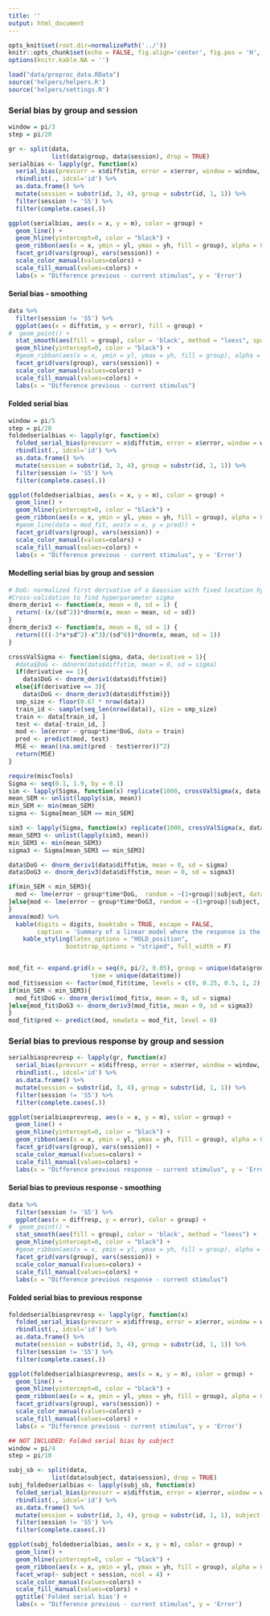 ```yaml
---
title: ''
output: html_document
---
```


```r
opts_knit$set(root.dir=normalizePath('../'))
knitr::opts_chunk$set(echo = FALSE, fig.align='center', fig.pos = 'H', message = FALSE, warning = FALSE)
options(knitr.kable.NA = '')
```

```r
load("data/preproc_data.RData")
source('helpers/helpers.R')
source('helpers/settings.R')
```

### Serial bias by group and session
```r
window = pi/3
step = pi/20

gr <- split(data, 
            list(data$group, data$session), drop = TRUE)
serialbias <- lapply(gr, function(x) 
  serial_bias(prevcurr = x$diffstim, error = x$error, window = window, step = step)) %>%
  rbindlist(., idcol='id') %>%
  as.data.frame() %>%
  mutate(session = substr(id, 3, 4), group = substr(id, 1, 1)) %>%
  filter(session != 'S5') %>%
  filter(complete.cases(.))

ggplot(serialbias, aes(x = x, y = m), color = group) +
  geom_line() +
  geom_hline(yintercept=0, color = "black") +
  geom_ribbon(aes(x = x, ymin = yl, ymax = yh, fill = group), alpha = 0.4) +
  facet_grid(vars(group), vars(session)) +
  scale_color_manual(values=colors) +
  scale_fill_manual(values=colors) +
  labs(x = "Difference previous - current stimulus", y = 'Error') 
```


#### Serial bias - smoothing
```r
data %>%
  filter(session != 'S5') %>%
  ggplot(aes(x = diffstim, y = error), fill = group) +
#  geom_point() +
  stat_smooth(aes(fill = group), color = 'black', method = "loess", span = window) +
  geom_hline(yintercept=0, color = "black") +
  #geom_ribbon(aes(x = x, ymin = yl, ymax = yh, fill = group), alpha = 0.4) +
  facet_grid(vars(group), vars(session)) +
  scale_color_manual(values=colors) +
  scale_fill_manual(values=colors) + 
  labs(x = "Difference previous - current stimulus") 
```

#### Folded serial bias
```r
window = pi/5
step = pi/20
foldedserialbias <- lapply(gr, function(x) 
  folded_serial_bias(prevcurr = x$diffstim, error = x$error, window = window, step = step)) %>%
  rbindlist(., idcol='id') %>%
  as.data.frame() %>%
  mutate(session = substr(id, 3, 4), group = substr(id, 1, 1)) %>%
  filter(session != 'S5') %>%
  filter(complete.cases(.))

ggplot(foldedserialbias, aes(x = x, y = m), color = group) +
  geom_line() +
  geom_hline(yintercept=0, color = "black") +
  geom_ribbon(aes(x = x, ymin = yl, ymax = yh, fill = group), alpha = 0.4) +
  #geom_line(data = mod_fit, aes(x = x, y = pred)) +
  facet_grid(vars(group), vars(session)) +
  scale_color_manual(values=colors) +
  scale_fill_manual(values=colors) +
  labs(x = "Difference previous - current stimulus", y = 'Error') 
```

#### Modelling serial bias by group and session
```r
# DoG: normalized first derivative of a Gaussian with fixed location hyperparameter mu=0
#Cross-validation to find hyperparameter sigma
dnorm_deriv1 <- function(x, mean = 0, sd = 1) {
  return(-(x/(sd^2))*dnorm(x, mean = mean, sd = sd))
} 
dnorm_deriv3 <- function(x, mean = 0, sd = 1) {
  return((((-3*x*sd^2)-x^3)/(sd^6))*dnorm(x, mean, sd = 1))
} 

crossValSigma <- function(sigma, data, derivative = 1){
  #data$DoG <- ddnorm(data$diffstim, mean = 0, sd = sigma)
  if(derivative == 1){
    data$DoG <- dnorm_deriv1(data$diffstim)}
  else{if(derivative == 3){
    data$DoG <- dnorm_deriv3(data$diffstim)}}
  smp_size <- floor(0.67 * nrow(data))
  train_id <- sample(seq_len(nrow(data)), size = smp_size)
  train <- data[train_id, ]
  test <- data[-train_id, ]
  mod <- lm(error ~ group*time*DoG, data = train)
  pred <- predict(mod, test)
  MSE <- mean((na.omit(pred - test$error))^2)
  return(MSE)
}

require(miscTools)
Sigma <- seq(0.1, 1.9, by = 0.1)
sim <- lapply(Sigma, function(x) replicate(1000, crossValSigma(x, data, derivative = 1))) 
mean_SEM <- unlist(lapply(sim, mean))
min_SEM <- min(mean_SEM)
sigma <- Sigma[mean_SEM == min_SEM]

sim3 <- lapply(Sigma, function(x) replicate(1000, crossValSigma(x, data, derivative = 3))) 
mean_SEM3 <- unlist(lapply(sim3, mean))
min_SEM3 <- min(mean_SEM3)
sigma3 <- Sigma[mean_SEM3 == min_SEM3]

data$DoG <- dnorm_deriv1(data$diffstim, mean = 0, sd = sigma)
data$DoG3 <- dnorm_deriv3(data$diffstim, mean = 0, sd = sigma3)

if(min_SEM < min_SEM3){
  mod <- lme(error ~ group*time*DoG,  random = ~(1+group)|subject, data = data, na.action = na.omit)
}else{mod <- lme(error ~ group*time*DoG3, random = ~(1+group)|subject, data = data, na.action = na.omit)
}
anova(mod) %>%
  kable(digits = digits, booktabs = TRUE, escape = FALSE,
        caption = 'Summary of a linear model where the response is the error and regressors are group, time, a derivative of gaussian and its interaction.') %>%
    kable_styling(latex_options = "HOLD_position", 
                bootstrap_options = "striped", full_width = F)


mod_fit <- expand.grid(x = seq(0, pi/2, 0.05), group = unique(data$group), 
                       time = unique(data$time))
mod_fit$session <- factor(mod_fit$time, levels = c(0, 0.25, 0.5, 1, 2), labels = c('S1', 'S2', 'S3', 'S4', 'S5'))
if(min_SEM < min_SEM3){
  mod_fit$DoG <- dnorm_deriv1(mod_fit$x, mean = 0, sd = sigma)
}else{mod_fit$DoG3 <- dnorm_deriv3(mod_fit$x, mean = 0, sd = sigma3)
}
mod_fit$pred <- predict(mod, newdata = mod_fit, level = 0)

```


### Serial bias to previous response by group and session
```r
serialbiasprevresp <- lapply(gr, function(x) 
  serial_bias(prevcurr = x$diffresp, error = x$error, window = window, step = step)) %>%
  rbindlist(., idcol='id') %>%
  as.data.frame() %>%
  mutate(session = substr(id, 3, 4), group = substr(id, 1, 1)) %>%
  filter(session != 'S5') %>%
  filter(complete.cases(.))

ggplot(serialbiasprevresp, aes(x = x, y = m), color = group) +
  geom_line() +
  geom_hline(yintercept=0, color = "black") +
  geom_ribbon(aes(x = x, ymin = yl, ymax = yh, fill = group), alpha = 0.4) +
  facet_grid(vars(group), vars(session)) +
  scale_color_manual(values=colors) +
  scale_fill_manual(values=colors) +
  labs(x = "Difference previous response - current stimulus", y = 'Error') 
```

#### Serial bias to previous response - smoothing
```r
data %>%
  filter(session != 'S5') %>%
  ggplot(aes(x = diffresp, y = error), color = group) +
#  geom_point() +
  stat_smooth(aes(fill = group), color = 'black', method = "loess") +
  geom_hline(yintercept=0, color = "black") +
  #geom_ribbon(aes(x = x, ymin = yl, ymax = yh, fill = group), alpha = 0.4) +
  facet_grid(vars(group), vars(session)) +
  scale_color_manual(values=colors) +
  scale_fill_manual(values=colors) +
  labs(x = "Difference previous response - current stimulus")
```


#### Folded serial bias to previous response
```r
foldedserialbiasprevresp <- lapply(gr, function(x) 
  folded_serial_bias(prevcurr = x$diffresp, error = x$error, window = window, step = step)) %>%
  rbindlist(., idcol='id') %>%
  as.data.frame() %>%
  mutate(session = substr(id, 3, 4), group = substr(id, 1, 1)) %>%
  filter(session != 'S5') %>%
  filter(complete.cases(.))

ggplot(foldedserialbiasprevresp, aes(x = x, y = m), color = group) +
  geom_line() +
  geom_hline(yintercept=0, color = "black") +
  geom_ribbon(aes(x = x, ymin = yl, ymax = yh, fill = group), alpha = 0.4) +
  facet_grid(vars(group), vars(session)) +
  scale_color_manual(values=colors) +
  scale_fill_manual(values=colors) +
  labs(x = "Difference previous - current stimulus", y = 'Error') 
```


```r
## NOT INCLUDED: Folded serial bias by subject 
window = pi/4
step = pi/10

subj_sb <- split(data, 
            list(data$subject, data$session), drop = TRUE)
subj_foldedserialbias <- lapply(subj_sb, function(x) 
  folded_serial_bias(prevcurr = x$diffstim, error = x$error, window = window, step = step)) %>%
  rbindlist(., idcol='id') %>%
  as.data.frame() %>%
  mutate(session = substr(id, 3, 4), group = substr(id, 1, 1), subject = substr(id, 1, 3)) %>%
  filter(session != 'S5') %>%
  filter(complete.cases(.))

ggplot(subj_foldedserialbias, aes(x = x, y = m), color = group) +
  geom_line() +
  geom_hline(yintercept=0, color = "black") +
  geom_ribbon(aes(x = x, ymin = yl, ymax = yh, fill = group), alpha = 0.4) +
  facet_wrap(~ subject + session, ncol = 4) +
  scale_color_manual(values=colors) +
  scale_fill_manual(values=colors) +
  ggtitle('Folded serial bias') + 
  labs(x = "Difference previous - current stimulus", y = 'Error') 
``` 

